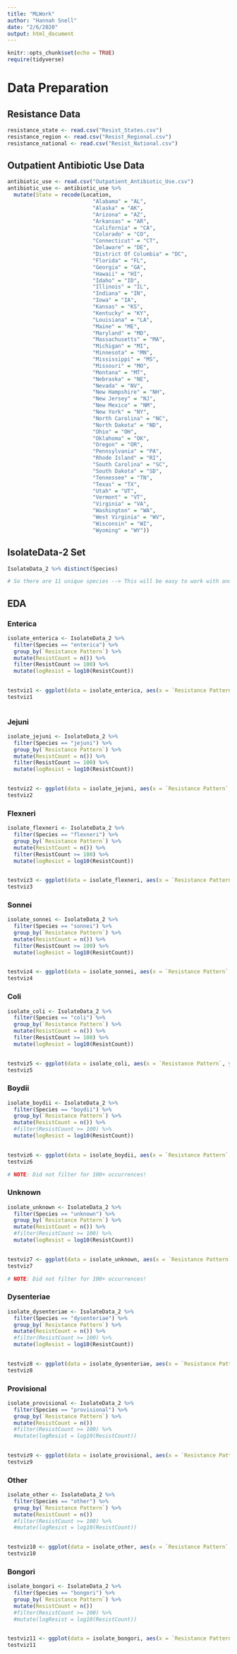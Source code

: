 ```yaml
---
title: "MLWork"
author: "Hannah Snell"
date: "2/6/2020"
output: html_document
---
```


```r
knitr::opts_chunk$set(echo = TRUE)
require(tidyverse)
```

# Data Preparation 

## Resistance Data 

```r
resistance_state <- read.csv("Resist_States.csv")
resistance_region <- read.csv("Resist_Regional.csv")
resistance_national <- read.csv("Resist_National.csv")
```

## Outpatient Antibiotic Use Data 

```r
antibiotic_use <- read.csv("Outpatient_Antibiotic_Use.csv") 
antibiotic_use <- antibiotic_use %>% 
  mutate(State = recode(Location, 
                           "Alabama" = "AL",
                           "Alaska" = "AK",
                           "Arizona" = "AZ",
                           "Arkansas" = "AR",
                           "California" = "CA",
                           "Colorado" = "CO",
                           "Connecticut" = "CT",
                           "Delaware" = "DE",
                           "District Of Columbia" = "DC",
                           "Florida" = "FL",
                           "Georgia" = "GA",
                           "Hawaii" = "HI",
                           "Idaho" = "ID",
                           "Illinois" = "IL",
                           "Indiana" = "IN", 
                           "Iowa" = "IA",
                           "Kansas" = "KS",
                           "Kentucky" = "KY",
                           "Louisiana" = "LA", 
                           "Maine" = "ME",
                           "Maryland" = "MD",
                           "Massachusetts" = "MA",
                           "Michigan" = "MI",
                           "Minnesota" = "MN",
                           "Mississippi" = "MS",
                           "Missouri" = "MO",
                           "Montana" = "MT",
                           "Nebraska" = "NE",
                           "Nevada" = "NV",
                           "New Hampshire" = "NH",
                           "New Jersey" = "NJ",
                           "New Mexico" = "NM",
                           "New York" = "NY",
                           "North Carolina" = "NC",
                           "North Dakota" = "ND",
                           "Ohio" = "OH",
                           "Oklahoma" = "OK",
                           "Oregon" = "OR",
                           "Pennsylvania" = "PA",
                           "Rhode Island" = "RI",
                           "South Carolina" = "SC",
                           "South Dakota" = "SD",
                           "Tennessee" = "TN",
                           "Texas" = "TX",
                           "Utah" = "UT",
                           "Vermont" = "VT",
                           "Virginia" = "VA",
                           "Washington" = "WA",
                           "West Virginia" = "WV",
                           "Wisconsin" = "WI",
                           "Wyoming" = "WY"))

```


## IsolateData-2 Set 

```r
IsolateData_2 %>% distinct(Species)

# So there are 11 unique species --> This will be easy to work with and make some EDA viz
```

## EDA 

### Enterica
```r
isolate_enterica <- IsolateData_2 %>% 
  filter(Species == "enterica") %>% 
  group_by(`Resistance Pattern`) %>% 
  mutate(ResistCount = n()) %>% 
  filter(ResistCount >= 100) %>% 
  mutate(logResist = log10(ResistCount))

  
testviz1 <- ggplot(data = isolate_enterica, aes(x = `Resistance Pattern`, y = logResist)) + geom_col() + theme(axis.text.x = element_text(angle = 90))
testviz1
  

```


### Jejuni

```r
isolate_jejuni <- IsolateData_2 %>% 
  filter(Species == "jejuni") %>% 
  group_by(`Resistance Pattern`) %>% 
  mutate(ResistCount = n()) %>% 
  filter(ResistCount >= 100) %>% 
  mutate(logResist = log10(ResistCount))

  
testviz2 <- ggplot(data = isolate_jejuni, aes(x = `Resistance Pattern`, y = logResist)) + geom_col() + theme(axis.text.x = element_text(angle = 90))
testviz2
```

### Flexneri 

```r
isolate_flexneri <- IsolateData_2 %>% 
  filter(Species == "flexneri") %>% 
  group_by(`Resistance Pattern`) %>% 
  mutate(ResistCount = n()) %>% 
  filter(ResistCount >= 100) %>% 
  mutate(logResist = log10(ResistCount))

  
testviz3 <- ggplot(data = isolate_flexneri, aes(x = `Resistance Pattern`, y = logResist)) + geom_col() + theme(axis.text.x = element_text(angle = 90))
testviz3
```

### Sonnei 

```r
isolate_sonnei <- IsolateData_2 %>% 
  filter(Species == "sonnei") %>% 
  group_by(`Resistance Pattern`) %>% 
  mutate(ResistCount = n()) %>% 
  filter(ResistCount >= 100) %>% 
  mutate(logResist = log10(ResistCount))

  
testviz4 <- ggplot(data = isolate_sonnei, aes(x = `Resistance Pattern`, y = logResist)) + geom_col() + theme(axis.text.x = element_text(angle = 90))
testviz4
```


### Coli 

```r
isolate_coli <- IsolateData_2 %>% 
  filter(Species == "coli") %>% 
  group_by(`Resistance Pattern`) %>% 
  mutate(ResistCount = n()) %>% 
  filter(ResistCount >= 100) %>% 
  mutate(logResist = log10(ResistCount))

  
testviz5 <- ggplot(data = isolate_coli, aes(x = `Resistance Pattern`, y = logResist)) + geom_col() + theme(axis.text.x = element_text(angle = 90))
testviz5
```

### Boydii 

```r
isolate_boydii <- IsolateData_2 %>% 
  filter(Species == "boydii") %>% 
  group_by(`Resistance Pattern`) %>% 
  mutate(ResistCount = n()) %>% 
  #filter(ResistCount >= 100) %>% 
  mutate(logResist = log10(ResistCount))

  
testviz6 <- ggplot(data = isolate_boydii, aes(x = `Resistance Pattern`, y = logResist)) + geom_col() + theme(axis.text.x = element_text(angle = 90))
testviz6

# NOTE: Did not filter for 100+ occurrences! 
```

### Unknown

```r
isolate_unknown <- IsolateData_2 %>% 
  filter(Species == "unknown") %>% 
  group_by(`Resistance Pattern`) %>% 
  mutate(ResistCount = n()) %>% 
  #filter(ResistCount >= 100) %>% 
  mutate(logResist = log10(ResistCount))

  
testviz7 <- ggplot(data = isolate_unknown, aes(x = `Resistance Pattern`, y = logResist)) + geom_col() + theme(axis.text.x = element_text(angle = 90))
testviz7

# NOTE: Did not filter for 100+ occurrences! 
```

### Dysenteriae

```r
isolate_dysenteriae <- IsolateData_2 %>% 
  filter(Species == "dysenteriae") %>% 
  group_by(`Resistance Pattern`) %>% 
  mutate(ResistCount = n()) %>% 
  #filter(ResistCount >= 100) %>% 
  mutate(logResist = log10(ResistCount))

  
testviz8 <- ggplot(data = isolate_dysenteriae, aes(x = `Resistance Pattern`, y = logResist)) + geom_col() + theme(axis.text.x = element_text(angle = 90))
testviz8
```

### Provisional

```r
isolate_provisional <- IsolateData_2 %>% 
  filter(Species == "provisional") %>% 
  group_by(`Resistance Pattern`) %>% 
  mutate(ResistCount = n()) 
  #filter(ResistCount >= 100) %>% 
  #mutate(logResist = log10(ResistCount))

  
testviz9 <- ggplot(data = isolate_provisional, aes(x = `Resistance Pattern`, y = ResistCount)) + geom_col() + theme(axis.text.x = element_text(angle = 90))
testviz9
```

### Other

```r
isolate_other <- IsolateData_2 %>% 
  filter(Species == "other") %>% 
  group_by(`Resistance Pattern`) %>% 
  mutate(ResistCount = n()) 
  #filter(ResistCount >= 100) %>% 
  #mutate(logResist = log10(ResistCount))

  
testviz10 <- ggplot(data = isolate_other, aes(x = `Resistance Pattern`, y = ResistCount)) + geom_col() + theme(axis.text.x = element_text(angle = 90))
testviz10
```

### Bongori

```r
isolate_bongori <- IsolateData_2 %>% 
  filter(Species == "bongori") %>% 
  group_by(`Resistance Pattern`) %>% 
  mutate(ResistCount = n()) 
  #filter(ResistCount >= 100) %>% 
  #mutate(logResist = log10(ResistCount))

  
testviz11 <- ggplot(data = isolate_bongori, aes(x = `Resistance Pattern`, y = ResistCount)) + geom_col() + theme(axis.text.x = element_text(angle = 90))
testviz11
```







